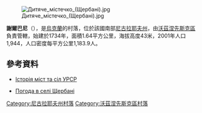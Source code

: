 [[Image:Дитяче_містечко_(Щербані).jpg|right]]

{{coord|47|31|24|N|31|45|5|E|scale:100000|display=title}}

'''謝爾巴尼'''（{{lang-uk|Щербані}}），是[[烏克蘭|烏克蘭]]的村落，位於該國南部[[尼古拉耶夫州|尼古拉耶夫州]]，由[[沃茲涅先斯克區|沃茲涅先斯克區]]負責管轄，始建於1734年，面積1.64平方公里，海拔高度43米，2001年人口1,944，人口密度每平方公里1,183.9人。

==參考資料==
* {{ref-ru}} [https://web.archive.org/web/20120217061645/http://www.igsu.org.ua/Nikolaevskaja.obl/Voznesenskij.rajon/SCerbani.html Історія міст та сіл УРСР]
* [http://weather.in.ua/ua/nikolaevskaja/29249 Погода в селі Щербані]{{Wayback|url=http://weather.in.ua/ua/nikolaevskaja/29249 |date=20160606232131 }}

[[Category:尼古拉耶夫州村落|Category:尼古拉耶夫州村落]]
[[Category:沃茲涅先斯克區村落|Category:沃茲涅先斯克區村落]]


{{Mykolaiv-geo-stub}}